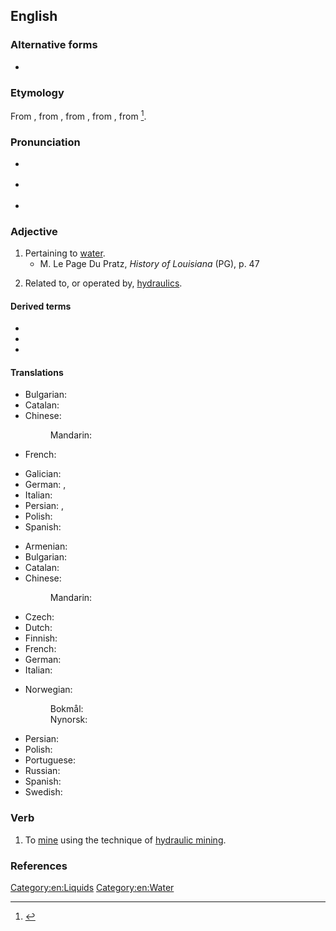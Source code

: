 ==English==

===Alternative forms===
* {{l|en|hydraulick}} {{qualifier|obsolete}}

===Etymology===
From {{bor|en|fr|hydraulique}}, from {{der|en|la|hydraulicus}}, from {{der|en|grc|ὑδραυλικός||of a water organ}}, from {{m|grc|ὕδραυλις||water organ}}, from {{af|grc|ὕδωρ|gloss1=water|αὐλός|gloss2=pipe|nocat=1}}<ref>{{R:Etymonline}}</ref>.

===Pronunciation===
* {{a|UK}} {{IPA|en|/haɪˈdɹɒlɪk/}}
* {{a|US}} {{IPA|en|/haɪˈdɹɔːlɪk/}}
* {{audio|en|en-us-hydraulic.ogg|Audio (US)}}

===Adjective===
{{en-adj|-}}

# Pertaining to [[water]]. {{defdate|from early 17th c.}}
#* M. Le Page Du Pratz, ''History of Louisiana'' (PG), p. 47
#*: {{quote|en|Tho' there are but seventeen feet water{{sic}} in the channel, I have seen vessels of five hundred ton enter into it. I know not why this entrance is left so neglected, as we are not in want of able engineers in France, in the '''hydraulic''' branch, a part of the mathematics to which I have most applyed{{sic}} myself.}}
# Related to, or operated by, [[hydraulics]].
#: {{ux|en|A '''hydraulic''' press is operated by the differential pressure of water on pistons of different dimensions.}}

====Derived terms====
* {{l|en|diesel-hydraulic}}
* {{l|en|hygraulic}}
* {{l|en|hydraulic organ}}

====Translations====
{{trans-top|Having to do with water}}
* Bulgarian: {{t+|bg|воден}}
* Catalan: {{t|ca|hidràulic}}
* Chinese:
*: Mandarin: {{t|cmn|水力的}}
* French: {{t+|fr|hydraulique}}
{{trans-mid}}
* Galician: {{t|gl|hidráulico|m}}
* German: {{t|de|Wasser-}}, {{t|de|wasserkundlich}}
* Italian: {{t+|it|idraulico}}
* Persian: {{t|fa|آبفشاری|tr=abfeshari}}, {{t+|fa|هیدرولیک|tr=hidrolik}}
* Polish: {{t+|pl|hydrauliczny}}
* Spanish: {{t+|es|hidráulico}}
{{trans-bottom}}

{{trans-top|Related to hydraulics}}
* Armenian: {{t+|hy|ջրաբաշխական}}
* Bulgarian: {{t|bg|хидравличен}}
* Catalan: {{t|ca|hidràulic}}
* Chinese:
*: Mandarin: {{t+|cmn|液壓|tr=yèyā}}
* Czech: {{t+|cs|hydraulický|m}}
* Dutch: {{t+|nl|hydraulisch}}
* Finnish: {{t+|fi|hydraulinen}}
* French: {{t+|fr|hydraulique}}
* German: {{t+|de|hydraulisch}}
* Italian: {{t+|it|idraulico}}
{{trans-mid}}
* Norwegian:
*: Bokmål: {{t|nb|hydraulisk}}
*: Nynorsk: {{t|nn|hydraulisk}}
* Persian: {{t|fa|هیدرولیکی|tr=hidroliki}}
* Polish: {{t+|pl|hydrauliczny}}
* Portuguese: {{t+|pt|hidráulico}}
* Russian: {{t+|ru|гидравлический}}
* Spanish: {{t+|es|hidráulico}}
* Swedish: {{t+|sv|hydraulisk}}
{{trans-bottom}}

===Verb===
{{en-verb|hydraulics|hydraulicking|hydraulicked}}

# {{lb|en|transitive}} To [[mine]] using the technique of [[hydraulic mining]].

===References===
<references/>

[[Category:en:Liquids]]
[[Category:en:Water]]